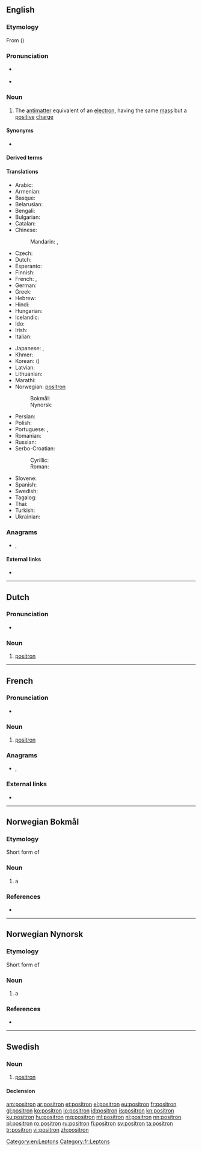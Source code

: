 {{also|Positron|positrón|pósitron}}
==English==

===Etymology===
From {{suffix|positive|tron|lang=en}} ({{l|en|electron}})

===Pronunciation===
* {{a|UK}} {{IPA|/ˈpɒz.ɪ.tɹɒn/|lang=en}}
* {{a|US}} {{IPA|/ˈpɑ.zɪ.tɹɑn/|lang=en}}

===Noun===
{{en-noun}}

# {{lb|en|particle}} The [[antimatter]] equivalent of an [[electron]], having the same [[mass]] but a [[positive]] [[charge]]

====Synonyms====
* {{l|en|antielectron}}

====Derived terms====
{{der3|lang=en|positron emission tomography|positronium|positronic|spositron}}

====Translations====
{{trans-top|positron}}
* Arabic: {{t|ar|بُوزِيتْرُون|m|tr=buzitrūn}}
* Armenian: {{t+|hy|պոզիտրոն}}
* Basque: {{t|eu|positroi}}
* Belarusian: {{t|be|пазітрон|m|tr=pazitrón|sc=Cyrl}}
* Bengali: {{t|bn|পজিট্রন|tr=pôjiţrôn|sc=Beng}}
* Bulgarian: {{t|bg|позитрон|m|tr=pozitrón|sc=Cyrl}}
* Catalan: {{t+|ca|positró|m}}
* Chinese:
*: Mandarin: {{t+|cmn|正電子|sc=Hani}}, {{t+|cmn|正电子|tr=zhèngdiànzǐ|sc=Hani}}
* Czech: {{t|cs|pozitron|m}}
* Dutch: {{t+|nl|positron}}
* Esperanto: {{t|eo|pozitrono}}
* Finnish: {{t+|fi|positroni}}
* French: {{t+|fr|positron|m}}, {{t+|fr|positon|m}}
* German: {{t+|de|Positron|n}}
* Greek: {{t+|el|ποζιτρόνιο|n}}
* Hebrew: {{t+|he|פוזיטרון|sc=Hebr}}
* Hindi: {{t|hi|धनाणु|sc=Deva}}
* Hungarian: {{t+|hu|pozitron}}
* Icelandic: {{t|is|jáeind|f}}
* Ido: {{t+|io|antielektrono}}
* Irish: {{t|ga|posatrón|m}}
* Italian: {{t+|it|positrone|m}}
{{trans-mid}}
* Japanese: {{t+|ja|陽電子|tr=ようでんし, yōdenshi|sc=Jpan}}, {{t|ja|ポジトロン|tr=pojitoron|sc=Jpan}}
* Khmer: {{t|km|វិជ្ជមានាណូ|tr=vijjea’mien-e-anoo|sc=Khmr}}
* Korean: {{t+|ko|양전자|sc=Kore}} ({{t+|ko|陽電子|sc=Kore}})
* Latvian: {{t|lv|pozitrons|m}}
* Lithuanian: {{t|lt|pozitronas|m}}
* Marathi: {{t|mr|धनाणू|tr=dhanāṇū|sc=Deva}}
* Norwegian: [[#Norwegian|positron]]
*: Bokmål: {{t|nb|positron}}
*: Nynorsk: {{t+|nn|positron}}
* Persian: {{t|fa|پوزیترون|tr=positron|sc=fa-Arab}}
* Polish: {{t|pl|pozyton|m}}
* Portuguese: {{qualifier|Brazil}} {{t+|pt|pósitron|m}}, {{qualifier|Portugal}} {{t+|pt|positrão|m}}
* Romanian: {{t+|ro|pozitron|m}}
* Russian: {{t+|ru|позитро́н|m}}
* Serbo-Croatian:
*: Cyrillic: {{t|sh|позитрон}}
*: Roman: {{t+|sh|pozitron|m}}
* Slovene: {{t+|sl|pozitron|m}}
* Spanish: {{t+|es|positrón|m}}
* Swedish: {{t+|sv|positron}}
* Tagalog: {{t|tl|tahasik}}
* Thai: {{t|th|โพซิตรอน|sc=Thai}}
* Turkish: {{t+|tr|pozitron}}
* Ukrainian: {{t|uk|позитрон|m|tr=pozytrón|sc=Cyrl}}
{{trans-bottom}}

===Anagrams===
* {{l|en|portions}}, {{l|en|sorption}}

====External links====
* {{projectlink|wikipedia}}

[[Category:en:Leptons]]

----

==Dutch==
{{wikipedia|lang=nl}}

===Pronunciation===
* {{audio|Nl-positron.ogg|Audio|lang=nl}}

===Noun===
{{nl-noun|n|-:en|-}}

# {{lb|nl|physics}} [[#English|positron]]

----

==French==

===Pronunciation===
* {{audio|Fr-Paris--positron.ogg|Audio (Paris)|lang=fr}}

===Noun===
{{fr-noun|m}}

# {{lb|fr|particle}} [[positron#English|positron]]

===Anagrams===
* {{l|fr|portions}}, {{l|fr|potirons}}

===External links===
* {{R:TLFi}}

[[Category:fr:Leptons]]

----

==Norwegian Bokmål==
{{wikipedia|lang=no}}

===Etymology===
Short form of {{compound|positiv|elektron|lang=nb}}

===Noun===
{{nb-noun-n3}}

# {{lb|nb|physics}} a {{l|en|positron}}

===References===
* {{R:The Bokmål Dictionary}}

----

==Norwegian Nynorsk==
{{wikipedia|lang=nn}}

===Etymology===
Short form of {{compound|positiv|elektron|lang=nn}}

===Noun===
{{nn-noun-n1}}

# {{lb|nn|physics}} a {{l|en|positron}}

===References===
* {{R:The Nynorsk Dictionary}}

----

==Swedish==

===Noun===
{{sv-noun|c}}

# [[#English|positron]]

====Declension====
{{sv-infl-noun-c-er}}

[[am:positron]]
[[ar:positron]]
[[et:positron]]
[[el:positron]]
[[eu:positron]]
[[fr:positron]]
[[gl:positron]]
[[ko:positron]]
[[io:positron]]
[[id:positron]]
[[is:positron]]
[[kn:positron]]
[[ku:positron]]
[[hu:positron]]
[[mg:positron]]
[[ml:positron]]
[[nl:positron]]
[[nn:positron]]
[[pl:positron]]
[[ro:positron]]
[[ru:positron]]
[[fi:positron]]
[[sv:positron]]
[[ta:positron]]
[[tr:positron]]
[[vi:positron]]
[[zh:positron]]